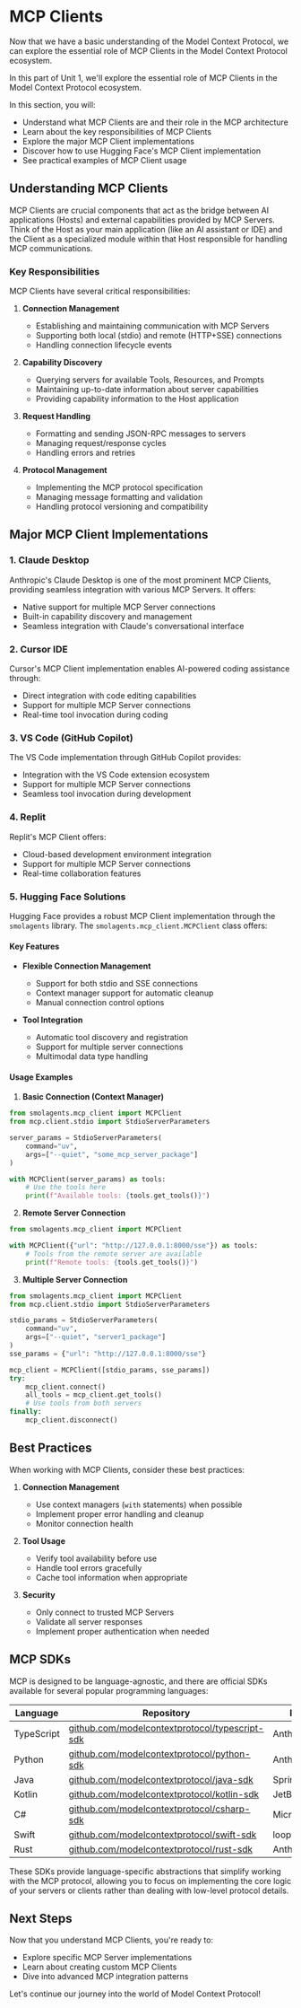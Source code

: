 # MCP Clients

Now that we have a basic understanding of the Model Context Protocol, we can explore the essential role of MCP Clients in the Model Context Protocol ecosystem.

 In this part of Unit 1, we'll explore the essential role of MCP Clients in the Model Context Protocol ecosystem.

In this section, you will:

* Understand what MCP Clients are and their role in the MCP architecture
* Learn about the key responsibilities of MCP Clients
* Explore the major MCP Client implementations
* Discover how to use Hugging Face's MCP Client implementation
* See practical examples of MCP Client usage

## Understanding MCP Clients

MCP Clients are crucial components that act as the bridge between AI applications (Hosts) and external capabilities provided by MCP Servers. Think of the Host as your main application (like an AI assistant or IDE) and the Client as a specialized module within that Host responsible for handling MCP communications.

### Key Responsibilities

MCP Clients have several critical responsibilities:

1. **Connection Management**
   * Establishing and maintaining communication with MCP Servers
   * Supporting both local (stdio) and remote (HTTP+SSE) connections
   * Handling connection lifecycle events

2. **Capability Discovery**
   * Querying servers for available Tools, Resources, and Prompts
   * Maintaining up-to-date information about server capabilities
   * Providing capability information to the Host application

3. **Request Handling**
   * Formatting and sending JSON-RPC messages to servers
   * Managing request/response cycles
   * Handling errors and retries

4. **Protocol Management**
   * Implementing the MCP protocol specification
   * Managing message formatting and validation
   * Handling protocol versioning and compatibility

## Major MCP Client Implementations

### 1. Claude Desktop
Anthropic's Claude Desktop is one of the most prominent MCP Clients, providing seamless integration with various MCP Servers. It offers:
* Native support for multiple MCP Server connections
* Built-in capability discovery and management
* Seamless integration with Claude's conversational interface

### 2. Cursor IDE
Cursor's MCP Client implementation enables AI-powered coding assistance through:
* Direct integration with code editing capabilities
* Support for multiple MCP Server connections
* Real-time tool invocation during coding

### 3. VS Code (GitHub Copilot)
The VS Code implementation through GitHub Copilot provides:
* Integration with the VS Code extension ecosystem
* Support for multiple MCP Server connections
* Seamless tool invocation during development

### 4. Replit
Replit's MCP Client offers:
* Cloud-based development environment integration
* Support for multiple MCP Server connections
* Real-time collaboration features

### 5. Hugging Face Solutions

Hugging Face provides a robust MCP Client implementation through the `smolagents` library. The `smolagents.mcp_client.MCPClient` class offers:

#### Key Features
* **Flexible Connection Management**
  * Support for both stdio and SSE connections
  * Context manager support for automatic cleanup
  * Manual connection control options

* **Tool Integration**
  * Automatic tool discovery and registration
  * Support for multiple server connections
  * Multimodal data type handling

#### Usage Examples

1. **Basic Connection (Context Manager)**
```python
from smolagents.mcp_client import MCPClient
from mcp.client.stdio import StdioServerParameters

server_params = StdioServerParameters(
    command="uv",
    args=["--quiet", "some_mcp_server_package"]
)

with MCPClient(server_params) as tools:
    # Use the tools here
    print(f"Available tools: {tools.get_tools()}")
```

2. **Remote Server Connection**
```python
from smolagents.mcp_client import MCPClient

with MCPClient({"url": "http://127.0.0.1:8000/sse"}) as tools:
    # Tools from the remote server are available
    print(f"Remote tools: {tools.get_tools()}")
```

3. **Multiple Server Connection**
```python
from smolagents.mcp_client import MCPClient
from mcp.client.stdio import StdioServerParameters

stdio_params = StdioServerParameters(
    command="uv",
    args=["--quiet", "server1_package"]
)
sse_params = {"url": "http://127.0.0.1:8000/sse"}

mcp_client = MCPClient([stdio_params, sse_params])
try:
    mcp_client.connect()
    all_tools = mcp_client.get_tools()
    # Use tools from both servers
finally:
    mcp_client.disconnect()
```

## Best Practices

When working with MCP Clients, consider these best practices:

1. **Connection Management**
   * Use context managers (`with` statements) when possible
   * Implement proper error handling and cleanup
   * Monitor connection health

2. **Tool Usage**
   * Verify tool availability before use
   * Handle tool errors gracefully
   * Cache tool information when appropriate

3. **Security**
   * Only connect to trusted MCP Servers
   * Validate all server responses
   * Implement proper authentication when needed

## MCP SDKs

MCP is designed to be language-agnostic, and there are official SDKs available for several popular programming languages:

| Language | Repository | Maintainer(s) | Status |
|----------|------------|---------------|--------|
| TypeScript | [github.com/modelcontextprotocol/typescript-sdk](https://github.com/modelcontextprotocol/typescript-sdk) | Anthropic | Active |
| Python | [github.com/modelcontextprotocol/python-sdk](https://github.com/modelcontextprotocol/python-sdk) | Anthropic | Active |
| Java | [github.com/modelcontextprotocol/java-sdk](https://github.com/modelcontextprotocol/java-sdk) | Spring AI (VMware) | Active |
| Kotlin | [github.com/modelcontextprotocol/kotlin-sdk](https://github.com/modelcontextprotocol/kotlin-sdk) | JetBrains | Active |
| C# | [github.com/modelcontextprotocol/csharp-sdk](https://github.com/modelcontextprotocol/csharp-sdk) | Microsoft | Active (Preview) |
| Swift | [github.com/modelcontextprotocol/swift-sdk](https://github.com/modelcontextprotocol/swift-sdk) | loopwork-ai | Active |
| Rust | [github.com/modelcontextprotocol/rust-sdk](https://github.com/modelcontextprotocol/rust-sdk) | Anthropic/Community | Active |

These SDKs provide language-specific abstractions that simplify working with the MCP protocol, allowing you to focus on implementing the core logic of your servers or clients rather than dealing with low-level protocol details.

## Next Steps

Now that you understand MCP Clients, you're ready to:
* Explore specific MCP Server implementations
* Learn about creating custom MCP Clients
* Dive into advanced MCP integration patterns

Let's continue our journey into the world of Model Context Protocol!
